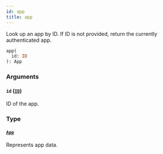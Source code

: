 ```yaml
---
id: app
title: app
---
```


Look up an app by ID. If ID is not provided, return the currently authenticated app.

```graphql
app(
  id: ID
): App

```

### Arguments

#### `id` ([`ID`](/docs/developer/api-reference/scalars/id))

ID of the app.

### Type

#### [`App`](/docs/developer/api-reference/objects/app)

Represents app data.
